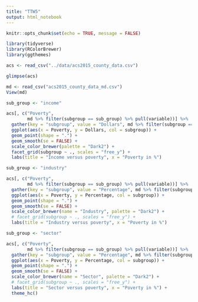 ```yaml
---
title: "TTW5"
output: html_notebook
---
```


```r
knitr::opts_chunk$set(echo = TRUE, message = FALSE)
```


```r
library(tidyverse)
library(RColorBrewer)
library(ggthemes)
```

```r
acs <- read_csv("../data/acs2015_county_data.csv")

glimpse(acs)
```

```r
md <- read_csv("acs2015_county_data_md.csv")
View(md)
```

```r
sub_group <- "income"

acs[, c("Poverty",
        md %>% filter(subgroup == sub_group) %>% pull(variable))] %>% 
  gather(key = "subgroup", value = "Dollars", md %>% filter(subgroup == sub_group) %>% pull(variable))%>% 
  ggplot(aes(x = Poverty, y = Dollars, col = subgroup)) + 
  geom_point(shape = ".") +
  geom_smooth(se = FALSE) +
  scale_color_brewer(palette = "Dark2") +
  facet_grid(subgroup ~ ., scales = "free_y") +
  labs(title = "Income versus poverty", x = "Poverty in %")
```

```r
sub_group <- "industry"

acs[, c("Poverty",
        md %>% filter(subgroup == sub_group) %>% pull(variable))] %>% 
  gather(key = "subgroup", value = "Percentage", md %>% filter(subgroup == sub_group) %>% pull(variable)) %>% 
  ggplot(aes(x = Poverty, y = Percentage, col = subgroup)) + 
  geom_point(shape = ".") +
  geom_smooth(se = FALSE) +
  scale_color_brewer(name = "Industry", palette = "Dark2") +
  # facet_grid(subgroup ~ ., scales = "free_y") +
  labs(title = "Industry versus poverty", x = "Poverty in %")
```



```r
sub_group <- "sector"

acs[, c("Poverty",
        md %>% filter(subgroup == sub_group) %>% pull(variable))] %>% 
  gather(key = "subgroup", value = "Percentage", md %>% filter(subgroup == sub_group) %>% pull(variable)) %>% 
  ggplot(aes(x = Poverty, y = Percentage, col = subgroup)) + 
  geom_point(shape = ".") +
  geom_smooth(se = FALSE) +
  scale_color_brewer(name = "Sector", palette = "Dark2") +
  # facet_grid(subgroup ~ ., scales = "free_y") +
  labs(title = "Sector versus poverty", x = "Poverty in %") + 
  theme_hc()
```





